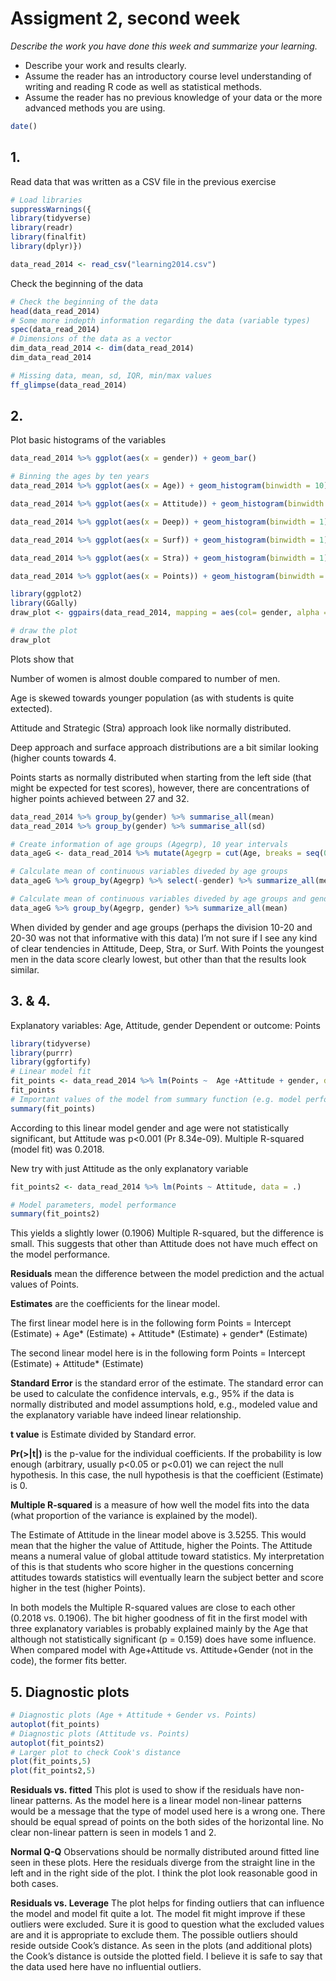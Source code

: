 # Assigment 2, second week

*Describe the work you have done this week and summarize your learning.*

-   Describe your work and results clearly.
-   Assume the reader has an introductory course level understanding of writing and reading R code as well as statistical methods.
-   Assume the reader has no previous knowledge of your data or the more advanced methods you are using.

```r
date()
```

## 1.

Read data that was written as a CSV file in the previous exercise

```r
# Load libraries
suppressWarnings({
library(tidyverse)
library(readr)
library(finalfit)
library(dplyr)})

data_read_2014 <- read_csv("learning2014.csv")
```

Check the beginning of the data

```r
# Check the beginning of the data
head(data_read_2014) 
# Some more indepth information regarding the data (variable types)
spec(data_read_2014)
# Dimensions of the data as a vector
dim_data_read_2014 <- dim(data_read_2014)
dim_data_read_2014

# Missing data, mean, sd, IQR, min/max values
ff_glimpse(data_read_2014)
```

## 2.

Plot basic histograms of the variables

```r
data_read_2014 %>% ggplot(aes(x = gender)) + geom_bar()

# Binning the ages by ten years
data_read_2014 %>% ggplot(aes(x = Age)) + geom_histogram(binwidth = 10)

data_read_2014 %>% ggplot(aes(x = Attitude)) + geom_histogram(binwidth = 1)

data_read_2014 %>% ggplot(aes(x = Deep)) + geom_histogram(binwidth = 1)

data_read_2014 %>% ggplot(aes(x = Surf)) + geom_histogram(binwidth = 1)

data_read_2014 %>% ggplot(aes(x = Stra)) + geom_histogram(binwidth = 1)

data_read_2014 %>% ggplot(aes(x = Points)) + geom_histogram(binwidth = 1)

library(ggplot2)
library(GGally)
draw_plot <- ggpairs(data_read_2014, mapping = aes(col= gender, alpha = 0.3), lower = list(combo = wrap("facethist", bins = 20)))

# draw the plot
draw_plot
```

Plots show that

Number of women is almost double compared to number of men.

Age is skewed towards younger population (as with students is quite extected).

Attitude and Strategic (Stra) approach look like normally distributed.

Deep approach and surface approach distributions are a bit similar looking (higher counts towards 4.

Points starts as normally distributed when starting from the left side (that might be expected for test scores), however, there are concentrations of higher points achieved between 27 and 32.

```r
data_read_2014 %>% group_by(gender) %>% summarise_all(mean)
data_read_2014 %>% group_by(gender) %>% summarise_all(sd)

# Create information of age groups (Agegrp), 10 year intervals
data_ageG <- data_read_2014 %>% mutate(Agegrp = cut(Age, breaks = seq(0,70, by = 10)))

# Calculate mean of continuous variables diveded by age groups
data_ageG %>% group_by(Agegrp) %>% select(-gender) %>% summarize_all(mean)

# Calculate mean of continuous variables diveded by age groups and gender
data_ageG %>% group_by(Agegrp, gender) %>% summarize_all(mean)


```

When divided by gender and age groups (perhaps the division 10-20 and 20-30 was not that informative with this data) I'm not sure if I see any kind of clear tendencies in Attitude, Deep, Stra, or Surf. With Points the youngest men in the data score clearly lowest, but other than that the results look similar.

## 3. & 4.

Explanatory variables: Age, Attitude, gender Dependent or outcome: Points

```r
library(tidyverse) 
library(purrr) 
library(ggfortify)
# Linear model fit
fit_points <- data_read_2014 %>% lm(Points ~  Age +Attitude + gender, data = .)
fit_points
# Important values of the model from summary function (e.g. model performance)
summary(fit_points)

```

According to this linear model gender and age were not statistically significant, but Attitude was p\<0.001 (Pr 8.34e-09). Multiple R-squared (model fit) was 0.2018.

New try with just Attitude as the only explanatory variable

```r
fit_points2 <- data_read_2014 %>% lm(Points ~ Attitude, data = .)

# Model parameters, model performance
summary(fit_points2)

```

This yields a slightly lower (0.1906) Multiple R-squared, but the difference is small. This suggests that other than Attitude does not have much effect on the model performance.

**Residuals** mean the difference between the model prediction and the actual values of Points.

**Estimates** are the coefficients for the linear model.

The first linear model here is in the following form Points = Intercept (Estimate) + Age\* (Estimate) + Attitude\* (Estimate) + gender\* (Estimate)

The second linear model here is in the following form Points = Intercept (Estimate) + Attitude\* (Estimate)

**Standard Error** is the standard error of the estimate. The standard error can be used to calculate the confidence intervals, e.g., 95% if the data is normally distributed and model assumptions hold, e.g., modeled value and the explanatory variable have indeed linear relationship.

**t value** is Estimate divided by Standard error.

**Pr(\>\|t\|)** is the p-value for the individual coefficients. If the probability is low enough (arbitrary, usually p\<0.05 or p\<0.01) we can reject the null hypothesis. In this case, the null hypothesis is that the coefficient (Estimate) is 0.

**Multiple R-squared** is a measure of how well the model fits into the data (what proportion of the variance is explained by the model).

The Estimate of Attitude in the linear model above is 3.5255. This would mean that the higher the value of Attitude, higher the Points. The Attitude means a numeral value of global attitude toward statistics. My interpretation of this is that students who score higher in the questions concerning attitudes towards statistics will eventually learn the subject better and score higher in the test (higher Points).

In both models the Multiple R-squared values are close to each other (0.2018 vs. 0.1906). The bit higher goodness of fit in the first model with three explanatory variables is probably explained mainly by the Age that although not statistically significant (p = 0.159) does have some influence. When compared model with Age+Attitude vs. Attitude+Gender (not in the code), the former fits better.

## 5. Diagnostic plots

```r

# Diagnostic plots (Age + Attitude + Gender vs. Points)
autoplot(fit_points)
# Diagnostic plots (Attitude vs. Points)
autoplot(fit_points2)
# Larger plot to check Cook's distance
plot(fit_points,5)
plot(fit_points2,5)
```

**Residuals vs. fitted** This plot is used to show if the residuals have non-linear patterns. As the model here is a linear model non-linear patterns would be a message that the type of model used here is a wrong one. There should be equal spread of points on the both sides of the horizontal line. No clear non-linear pattern is seen in models 1 and 2.

**Normal Q-Q** Observations should be normally distributed around fitted line seen in these plots. Here the residuals diverge from the straight line in the left and in the right side of the plot. I think the plot look reasonable good in both cases.

**Residuals vs. Leverage** The plot helps for finding outliers that can influence the model and model fit quite a lot. The model fit might improve if these outliers were excluded. Sure it is good to question what the excluded values are and it is appropriate to exclude them. The possible outliers should reside outside Cook's distance. As seen in the plots (and additional plots) the Cook's distance is outside the plotted field. I believe it is safe to say that the data used here have no influential outliers.
